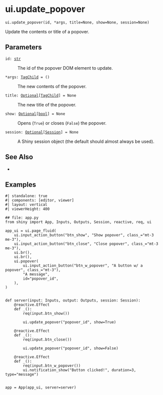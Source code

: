 # ui.update_popover { #shiny.ui.update_popover }

`ui.update_popover(id, *args, title=None, show=None, session=None)`

Update the contents or title of a popover.

## Parameters

<code><span class="parameter-name">id</span><span class="parameter-annotation-sep">:</span> <span class="parameter-annotation">[str](`str`)</span></code>

:   The id of the popover DOM element to update.

<code><span class="parameter-name">*args</span><span class="parameter-annotation-sep">:</span> <span class="parameter-annotation">[TagChild](`htmltools.TagChild`)</span> <span class="parameter-default-sep">=</span> <span class="parameter-default">()</span></code>

:   The new contents of the popover.

<code><span class="parameter-name">title</span><span class="parameter-annotation-sep">:</span> <span class="parameter-annotation">[Optional](`typing.Optional`)\[[TagChild](`htmltools.TagChild`)\]</span> <span class="parameter-default-sep">=</span> <span class="parameter-default">None</span></code>

:   The new title of the popover.

<code><span class="parameter-name">show</span><span class="parameter-annotation-sep">:</span> <span class="parameter-annotation">[Optional](`typing.Optional`)\[[bool](`bool`)\]</span> <span class="parameter-default-sep">=</span> <span class="parameter-default">None</span></code>

:   Opens (`True`) or closes (`False`) the popover.

<code><span class="parameter-name">session</span><span class="parameter-annotation-sep">:</span> <span class="parameter-annotation">[Optional](`typing.Optional`)\[[Session](`shiny.session.Session`)\]</span> <span class="parameter-default-sep">=</span> <span class="parameter-default">None</span></code>

:   A Shiny session object (the default should almost always be used).

## See Also

* [](:func:`~shiny.ui.popover`)

## Examples

```shinylive-python
#| standalone: true
#| components: [editor, viewer]
#| layout: vertical
#| viewerHeight: 400

## file: app.py
from shiny import App, Inputs, Outputs, Session, reactive, req, ui

app_ui = ui.page_fluid(
    ui.input_action_button("btn_show", "Show popover", class_="mt-3 me-3"),
    ui.input_action_button("btn_close", "Close popover", class_="mt-3 me-3"),
    ui.br(),
    ui.br(),
    ui.popover(
        ui.input_action_button("btn_w_popover", "A button w/ a popover", class_="mt-3"),
        "A message",
        id="popover_id",
    ),
)


def server(input: Inputs, output: Outputs, session: Session):
    @reactive.Effect
    def _():
        req(input.btn_show())

        ui.update_popover("popover_id", show=True)

    @reactive.Effect
    def _():
        req(input.btn_close())

        ui.update_popover("popover_id", show=False)

    @reactive.Effect
    def _():
        req(input.btn_w_popover())
        ui.notification_show("Button clicked!", duration=3, type="message")


app = App(app_ui, server=server)
```